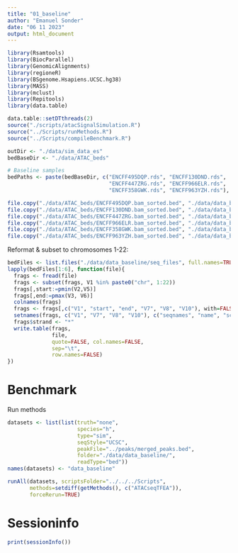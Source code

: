 ```yaml
---
title: "01_baseline"
author: "Emanuel Sonder"
date: "06 11 2023"
output: html_document
---
```


```r
library(Rsamtools)
library(BiocParallel)
library(GenomicAlignments)
library(regioneR)
library(BSgenome.Hsapiens.UCSC.hg38)
library(MASS)
library(mclust)
library(Repitools)
library(data.table)

data.table::setDTthreads(2)
source("./scripts/atacSignalSimulation.R")
source("../Scripts/runMethods.R")
source("../Scripts/compileBenchmark.R")
```

```r
outDir <- "./data/sim_data_es"
bedBaseDir <- "./data/ATAC_beds"

# Baseline samples 
bedPaths <- paste(bedBaseDir, c("ENCFF495DQP.rds", "ENCFF130DND.rds", 
                                "ENCFF447ZRG.rds", "ENCFF966ELR.rds",
                                "ENCFF358GWK.rds", "ENCFF963YZH.rds"), sep="/")
```

```r
file.copy("./data/ATAC_beds/ENCFF495DQP.bam_sorted.bed", "./data/data_baseline/seq_files/CTRL1.bed")
file.copy("./data/ATAC_beds/ENCFF130DND.bam_sorted.bed", "./data/data_baseline/seq_files/CTRL2.bed")
file.copy("./data/ATAC_beds/ENCFF447ZRG.bam_sorted.bed", "./data/data_baseline/seq_files/CTRL3.bed")
file.copy("./data/ATAC_beds/ENCFF966ELR.bam_sorted.bed", "./data/data_baseline/seq_files/TRT1.bed")
file.copy("./data/ATAC_beds/ENCFF358GWK.bam_sorted.bed", "./data/data_baseline/seq_files/TRT2.bed")
file.copy("./data/ATAC_beds/ENCFF963YZH.bam_sorted.bed", "./data/data_baseline/seq_files/TRT3.bed")
```

Reformat & subset to chromosomes 1-22:
```r
bedFiles <- list.files("./data/data_baseline/seq_files", full.names=TRUE)
lapply(bedFiles[1:6], function(file){
  frags <- fread(file)
  frags <- subset(frags, V1 %in% paste0("chr", 1:22))
  frags[,start:=pmin(V2,V5)]
  frags[,end:=pmax(V3, V6)]
  colnames(frags)
  frags <- frags[,c("V1", "start", "end", "V7", "V8", "V10"), with=FALSE]
  setnames(frags, c("V1", "V7", "V8", "V10"), c("seqnames", "name", "score", "strand"))
  frags$strand <- "*"
  write.table(frags,
              file,
              quote=FALSE, col.names=FALSE,
              sep="\t",
              row.names=FALSE)
})
```

# Benchmark 

Run methods
```r
datasets <- list(list(truth="none",
                      species="h", 
                      type="sim",
                      seqStyle="UCSC",
                      peakFile="../peaks/merged_peaks.bed",
                      folder="./data/data_baseline/",
                      readType="bed"))
names(datasets) <- "data_baseline"

runAll(datasets, scriptsFolder="../../../Scripts", 
       methods=setdiff(getMethods(), c("ATACseqTFEA")),
       forceRerun=TRUE)
```

# Sessioninfo 

```r
print(sessionInfo())
```


